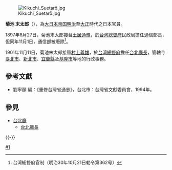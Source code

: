 [[File:Kikuchi_Suetarō.jpg|thumb]]

'''菊池 末太郎'''（{{bd|?||?}}），為[[大日本帝国|大日本帝国]][[明治|明治]]至[[大正|大正]]時代之日本官員。

1897年8月27日，菊池末太郎接替[[土居通豫|土居通豫]]，於[[台湾總督府|台湾總督府]]民政局擔任通信部長，但同年11月1日，通信部被廢除<ref>台湾総督府官制（明治30年10月21日勅令第362号）</ref>。

1901年11月11日，菊池末太郎接替[[村上義雄|村上義雄]]，於[[台湾總督府|台湾總督府]]擔任[[台北廳|台北廳長]]，管轄今[[臺北市|臺北市]]、[[新北市|新北市]]、[[宜蘭縣|宜蘭縣]]及[[基隆市|基隆市]]等地的行政事務。

== 參考文獻 ==
{{Reflist}}
* 劉寧顏 編：《重修台灣省通志》，台北市：台灣省文獻委員會，1994年。

== 參見 ==
* [[台北廳|台北廳]]
** [[台北廳長|台北廳長]]

{{-}}
{{start box}}
{{s-gov}}
{{s-before|[[村上義雄|村上義雄]]}}
{{s-title|[[台北縣縣長|台北廳長]]|1901年11月11日－1903年9月16日}}
{{s-after|[[佐藤友熊|佐藤友熊]]}}
{{end box}}
{{新北市市长}}

[[Category:台北廳長|#1]]

{{Japan-poli-bio-stub}}